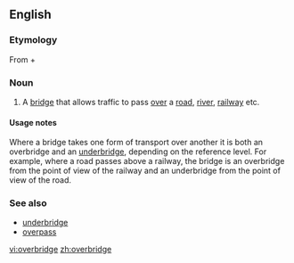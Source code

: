 ==English==

===Etymology===
From {{term|over}} + {{term|bridge}}

===Noun===
{{en-noun}}

# {{UK}} A [[bridge]] that allows traffic to pass [[over]] a [[road]], [[river]], [[railway]] etc.

====Usage notes====
Where a bridge takes one form of transport over another it is both an overbridge and an [[underbridge]], depending on the reference level. For example, where a road passes above a railway, the bridge is an overbridge from the point of view of the railway and an underbridge from the point of view of the road.

===See also===
*[[underbridge]]
*[[overpass]]

[[vi:overbridge]]
[[zh:overbridge]]